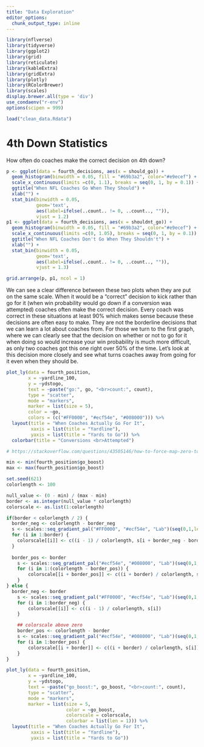 ```yaml
---
title: "Data Exploration"
editor_options: 
  chunk_output_type: inline
---
```


```r
library(nflverse)
library(tidyverse)
library(ggplot2)
library(grid)
library(reticulate)
library(kableExtra)
library(gridExtra)
library(plotly)
library(RColorBrewer)
library(scales)
display.brewer.all(type = 'div')
use_condaenv("r-env")
options(scipen = 999)
```

```r
load("clean_data.Rdata")
```

# 4th Down Statistics

How often do coaches make the correct decision on 4th down?

```r
p <- ggplot(data = fourth_decisions, aes(x = should_go)) + 
  geom_histogram(binwidth = 0.05, fill = "#69b3a2", color="#e9ecef") +
  scale_x_continuous(limits =c(0, 1.1), breaks = seq(0, 1, by = 0.1)) +
  ggtitle("When NFL Coaches Go When They Should") +
  xlab("") +
  stat_bin(binwidth = 0.05, 
           geom='text', 
           aes(label=ifelse(..count.. != 0, ..count.., "")), 
           vjust = 1.2)
p1 <- ggplot(data = fourth_decisions, aes(x = shouldnt_go)) + 
  geom_histogram(binwidth = 0.05, fill = "#69b3a2", color="#e9ecef") +
  scale_x_continuous(limits =c(0, 1.05), breaks = seq(0, 1, by = 0.1)) +
  ggtitle("When NFL Coaches Don't Go When They Shouldn't") +
  xlab("") +
  stat_bin(binwidth = 0.05, 
           geom='text', 
           aes(label=ifelse(..count.. != 0, ..count.., "")), 
           vjust = 1.3)

grid.arrange(p, p1, ncol = 1)
```

We can see a clear difference between these two plots when they are put on the same scale. When it would be a "correct" decision to kick rather than go for it (when win probability would go down if a conversion was attempted) coaches often make the correct decision. Every coach was correct in these situations at least 90% which makes sense because these decisions are often easy to make. They are not the borderline decisions that we can learn a lot about coaches from. For those we turn to the first graph, where we can clearly see that the decision on whether or not to go for it when doing so would increase your win probability is much more difficult, as only two coaches got this one right over 50% of the time. Let's look at this decision more closely and see what turns coaches away from going for it even when they should be.

```r
plot_ly(data = fourth_position, 
        x = ~yardline_100, 
        y = ~ydstogo,
        text = ~paste("go:", go, "<br>count:", count),
        type = "scatter",
        mode = "markers",
        marker = list(size = 5),
        color = ~go,
        colors = (c("#FF0000", "#ecf54e", "#008000"))) %>%
  layout(title = "When Coaches Actually Go For It",
         xaxis = list(title = "Yardline"),
         yaxis = list(title = "Yards to Go")) %>%
  colorbar(title = "Conversions <br>Attempted")
```

```r
# https://stackoverflow.com/questions/43505146/how-to-force-map-zero-to-white-color-in-r-plotly-color-scale was used to get the color scale right

min <- min(fourth_position$go_boost)
max <- max(fourth_position$go_boost)

set.seed(621)
colorlength <- 100

null_value <- (0 - min) / (max - min)
border <- as.integer(null_value * colorlength)
colorscale <- as.list(1:colorlength)

if(border < colorlength / 2) {
  border_neg <- colorlength - border_neg
  s <- scales::seq_gradient_pal("#FF0000", "#ecf54e", "Lab")(seq(0,1,length.out=border_neg))
  for (i in 1:border) {
    colorscale[[i]] <- c((i - 1) / colorlength, s[i + border_neg - border - 1])
  }
  
  border_pos <- border
    s <- scales::seq_gradient_pal("#ecf54e", "#008000", "Lab")(seq(0,1,length.out=colorlength - border_pos))
    for (i in 1:(colorlength - border_pos)) {
        colorscale[[i + border_pos]] <- c((i + border) / colorlength, s[i])
    }
} else {
  border_neg <- border
    s <- scales::seq_gradient_pal("#FF0000", "#ecf54e", "Lab")(seq(0,1,length.out=border_neg))
    for (i in 1:border_neg) {
        colorscale[[i]] <- c((i - 1) / colorlength, s[i])
    }

    ## colorscale above zero
    border_pos <- colorlength - border
    s <- scales::seq_gradient_pal("#ecf54e", "#008000", "Lab")(seq(0,1,length.out=border))
    for (i in 1:border_pos) {
        colorscale[[i + border]] <- c((i + border) / colorlength, s[i])
    }
}

plot_ly(data = fourth_position, 
        x = ~yardline_100, 
        y = ~ydstogo,
        text = ~paste("go_boost:", go_boost, "<br>count:", count),
        type = "scatter",
        mode = "markers",
        marker = list(size = 5,
                      color = ~go_boost,
                      colorscale = colorscale,
                      colorbar = list(len = 1))) %>%
  layout(title = "When Coaches Actually Go For It",
         xaxis = list(title = "Yardline"),
         yaxis = list(title = "Yards to Go"))

```
